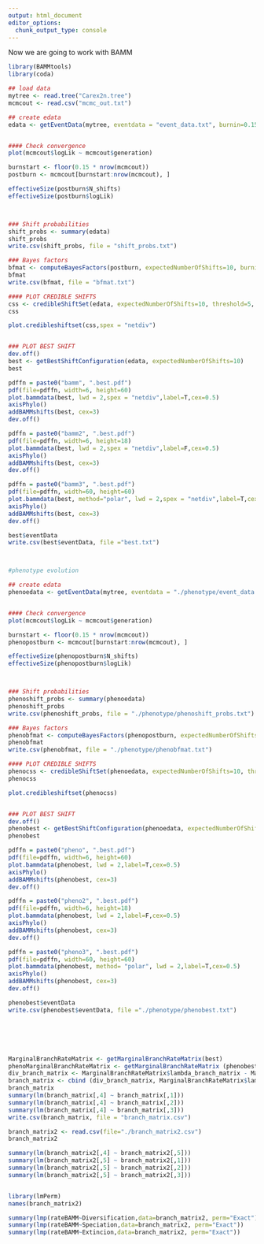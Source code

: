 ```yaml
---
output: html_document
editor_options: 
  chunk_output_type: console
---
```



Now we are going to work with BAMM

```r
library(BAMMtools)
library(coda)

## load data
mytree <- read.tree("Carex2n.tree")
mcmcout <- read.csv("mcmc_out.txt")

## create edata
edata <- getEventData(mytree, eventdata = "event_data.txt", burnin=0.15)


#### Check convergence
plot(mcmcout$logLik ~ mcmcout$generation)

burnstart <- floor(0.15 * nrow(mcmcout))
postburn <- mcmcout[burnstart:nrow(mcmcout), ]

effectiveSize(postburn$N_shifts)
effectiveSize(postburn$logLik)



### Shift probabilities
shift_probs <- summary(edata)
shift_probs
write.csv(shift_probs, file = "shift_probs.txt")

### Bayes factors
bfmat <- computeBayesFactors(postburn, expectedNumberOfShifts=10, burnin=0.15)
bfmat
write.csv(bfmat, file = "bfmat.txt")

#### PLOT CREDIBLE SHIFTS
css <- credibleShiftSet(edata, expectedNumberOfShifts=10, threshold=5, set.limit = 0.95)
css

plot.credibleshiftset(css,spex = "netdiv")


### PLOT BEST SHIFT
dev.off()
best <- getBestShiftConfiguration(edata, expectedNumberOfShifts=10)
best

pdffn = paste0("bamm", ".best.pdf")
pdf(file=pdffn, width=6, height=60)
plot.bammdata(best, lwd = 2,spex = "netdiv",label=T,cex=0.5)
axisPhylo()
addBAMMshifts(best, cex=3)
dev.off()

pdffn = paste0("bamm2", ".best.pdf")
pdf(file=pdffn, width=6, height=18)
plot.bammdata(best, lwd = 2,spex = "netdiv",label=F,cex=0.5)
axisPhylo()
addBAMMshifts(best, cex=3)
dev.off()

pdffn = paste0("bamm3", ".best.pdf")
pdf(file=pdffn, width=60, height=60)
plot.bammdata(best, method="polar", lwd = 2,spex = "netdiv",label=T,cex=0.5)
axisPhylo()
addBAMMshifts(best, cex=3)
dev.off()

best$eventData
write.csv(best$eventData, file ="best.txt")



#phenotype evolution

## create edata
phenoedata <- getEventData(mytree, eventdata = "./phenotype/event_data.txt", burnin=0.15, type = "trait")


#### Check convergence
plot(mcmcout$logLik ~ mcmcout$generation)

burnstart <- floor(0.15 * nrow(mcmcout))
phenopostburn <- mcmcout[burnstart:nrow(mcmcout), ]

effectiveSize(phenopostburn$N_shifts)
effectiveSize(phenopostburn$logLik)



### Shift probabilities
phenoshift_probs <- summary(phenoedata)
phenoshift_probs
write.csv(phenoshift_probs, file = "./phenotype/phenoshift_probs.txt")

### Bayes factors
phenobfmat <- computeBayesFactors(phenopostburn, expectedNumberOfShifts=10, burnin=0.15)
phenobfmat
write.csv(phenobfmat, file = "./phenotype/phenobfmat.txt")

#### PLOT CREDIBLE SHIFTS
phenocss <- credibleShiftSet(phenoedata, expectedNumberOfShifts=10, threshold=5, set.limit = 0.95)
phenocss

plot.credibleshiftset(phenocss)


### PLOT BEST SHIFT
dev.off()
phenobest <- getBestShiftConfiguration(phenoedata, expectedNumberOfShifts=10)
phenobest

pdffn = paste0("pheno", ".best.pdf")
pdf(file=pdffn, width=6, height=60)
plot.bammdata(phenobest, lwd = 2,label=T,cex=0.5)
axisPhylo()
addBAMMshifts(phenobest, cex=3)
dev.off()

pdffn = paste0("pheno2", ".best.pdf")
pdf(file=pdffn, width=6, height=18)
plot.bammdata(phenobest, lwd = 2,label=F,cex=0.5)
axisPhylo()
addBAMMshifts(phenobest, cex=3)
dev.off()

pdffn = paste0("pheno3", ".best.pdf")
pdf(file=pdffn, width=60, height=60)
plot.bammdata(phenobest, method= "polar", lwd = 2,label=T,cex=0.5)
axisPhylo()
addBAMMshifts(phenobest, cex=3)
dev.off()

phenobest$eventData
write.csv(phenobest$eventData, file ="./phenotype/phenobest.txt")






MarginalBranchRateMatrix <- getMarginalBranchRateMatrix(best)
phenoMarginalBranchRateMatrix <- getMarginalBranchRateMatrix (phenobest)
div_branch_matrix <- MarginalBranchRateMatrix$lambda_branch_matrix - MarginalBranchRateMatrix$mu_branch_matrix
branch_matrix <- cbind (div_branch_matrix, MarginalBranchRateMatrix$lambda_branch_matrix, MarginalBranchRateMatrix$mu_branch_matrix, phenoMarginalBranchRateMatrix$beta_branch_matrix)
branch_matrix
summary(lm(branch_matrix[,4] ~ branch_matrix[,1]))
summary(lm(branch_matrix[,4] ~ branch_matrix[,2]))
summary(lm(branch_matrix[,4] ~ branch_matrix[,3]))
write.csv(branch_matrix, file = "branch_matrix.csv")

branch_matrix2 <- read.csv(file="./branch_matrix2.csv")
branch_matrix2

summary(lm(branch_matrix2[,4] ~ branch_matrix2[,5]))
summary(lm(branch_matrix2[,5] ~ branch_matrix2[,1]))
summary(lm(branch_matrix2[,5] ~ branch_matrix2[,2]))
summary(lm(branch_matrix2[,5] ~ branch_matrix2[,3]))


library(lmPerm)
names(branch_matrix2)

summary(lmp(rateBAMM~Diversification,data=branch_matrix2, perm="Exact"))
summary(lmp(rateBAMM~Speciation,data=branch_matrix2, perm="Exact"))
summary(lmp(rateBAMM~Extincion,data=branch_matrix2, perm="Exact"))

```


